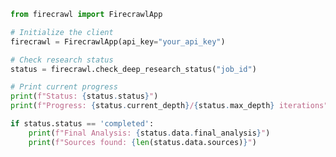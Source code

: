 ```python Python
from firecrawl import FirecrawlApp

# Initialize the client
firecrawl = FirecrawlApp(api_key="your_api_key")

# Check research status
status = firecrawl.check_deep_research_status("job_id")

# Print current progress
print(f"Status: {status.status}")
print(f"Progress: {status.current_depth}/{status.max_depth} iterations")

if status.status == 'completed':
    print(f"Final Analysis: {status.data.final_analysis}")
    print(f"Sources found: {len(status.data.sources)}")
```
